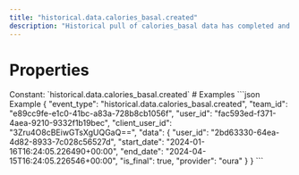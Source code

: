 ```yaml
---
title: "historical.data.calories_basal.created"
description: "Historical pull of calories_basal data has completed and you can now pull data for this resource."
---
```

# Properties
<ResponseField name="event_type" type="const string" required="true">
Constant: `historical.data.calories_basal.created`
</ResponseField>
<ResponseField name="team_id" type="string" required="true">
</ResponseField>
<ResponseField name="user_id" type="string" required="true">
</ResponseField>
<ResponseField name="client_user_id" type="string" required="true">
</ResponseField>
<ResponseField name="data" type="HistoricalDataCreated" required="true">
<Expandable title="HistoricalDataCreated" defaultOpen="true">
<ResponseField name="user_id" type="string" required="true">
</ResponseField>
<ResponseField name="start_date" type="string" required="true">
</ResponseField>
<ResponseField name="end_date" type="string" required="true">
</ResponseField>
<ResponseField name="is_final" type="boolean" required="true">
</ResponseField>
<ResponseField name="provider" type="string" required="true">
</ResponseField>
</Expandable>
</ResponseField>
# Examples
<CodeGroup>
```json Example
{
  "event_type": "historical.data.calories_basal.created",
  "team_id": "e89cc9fe-e1c0-41bc-a83a-728b8cb1056f",
  "user_id": "fac593ed-f371-4aea-9210-9332f1b19bec",
  "client_user_id": "3Zru4O8cBEiwGTsXgUQGaQ==",
  "data": {
    "user_id": "2bd63330-64ea-4d82-8933-7c028c56527d",
    "start_date": "2024-01-16T16:24:05.226490+00:00",
    "end_date": "2024-04-15T16:24:05.226546+00:00",
    "is_final": true,
    "provider": "oura"
  }
}
```
</CodeGroup>
